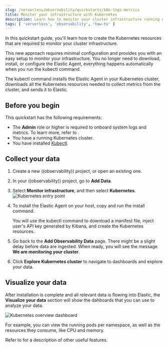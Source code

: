```yaml
---
slug: /serverless/observability/quickstarts/k8s-logs-metrics
title: Monitor your infrastructure with Kubernetes
description: Learn how to monitor your cluster infrastructure running on Kubernetes.
tags: [ 'serverless', 'observability', 'how-to' ]
---
```


<p><DocBadge template="technical preview" /></p>

In this quickstart guide, you'll learn how to create the Kubernetes resources that are required to monitor your cluster infrastructure. 

This new approach requires minimal configuration and provides you with an easy setup to monitor your infrastructure. You no longer need to download, install, or configure the Elastic Agent, everything happens automatically when you run the kubectl command.

The kubectl command installs the Elastic Agent in your Kubernetes cluster, downloads all the Kubernetes resources needed to collect metrics from the cluster, and sends it to Elastic.

## Before you begin

This quickstart has the following requirements:

- The **Admin** role or higher is required to onboard system logs and metrics. To learn more, refer to <DocLink slug="/serverless/general/assign-user-roles" />.
- You have a running Kubernetes cluster.
- You have installed [Kubectl](https://kubernetes.io/docs/reference/kubectl/).

## Collect your data

1. <DocLink slug="/serverless/observability/create-an-observability-project">Create a new ((observability)) project</DocLink>, or open an existing one.
1. In your ((observability)) project, go to **Add Data**.
1. Select **Monitor infrastructure**, and then select **Kubernetes**.
   ![Kubernetes entry point](../images/quickstart-k8s-entry-point.png)
1. To install the Elastic Agent on your host, copy and run the install command.

   You will use the kubectl command to download a manifest file, inject user's API key generated by Kibana, and create the Kubernetes resources.

1. Go back to the **Add Observability Data** page.
   There might be a slight delay before data are ingested. When ready, you will see the message **We are monitoring your cluster**. 

1. Click **Explore Kubernetes cluster** to navigate to dashboards and explore your data. 

## Visualize your data

After installation is complete and all relevant data is flowing into Elastic,
the **Visualize your data** section will show the dahboards that you can use to analyze your data.

![Kubernetes overview dashboard](../images/quickstart-k8s-overview.png)

For example, you can view the running pods per namespace, as well as the resources they consume, like CPU and memory.

Refer to <DocLink slug="/serverless/observability/serverless-observability-overview"/> for a description of other useful features.
